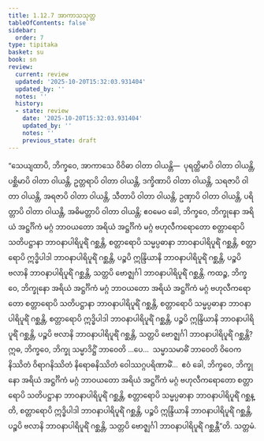 ```yaml
---
title: 1.12.7 အာကာသသုတ္တ
tableOfContents: false
sidebar:
  order: 7
type: tipitaka
basket: su
book: sn
review:
  current: review
  updated: '2025-10-20T15:32:03.931404'
  updated_by: ''
  notes: ''
  history:
  - state: review
    date: '2025-10-20T15:32:03.931404'
    updated_by: ''
    notes: ''
    previous_state: draft
---
```



<DynamicBreadcrumb />


<ReviewStatus review={frontmatter.review} showDetails={true} />

<HypothesisAnnotation frontmatter={frontmatter} />

<Division number="155" book="sn" e="ch" v="18" p="302">

<Paragraph number="288" book="sn">
“သေယျထာပိ, ဘိက္ခဝေ, အာကာသေ ဝိဝိဓာ ဝါတာ ဝါယန္တိ—  ပုရတ္ထိမာပိ ဝါတာ ဝါယန္တိ, ပစ္ဆိမာပိ ဝါတာ ဝါယန္တိ, ဥတ္တရာပိ ဝါတာ ဝါယန္တိ, ဒက္ခိဏာပိ ဝါတာ ဝါယန္တိ, သရဇာပိ ဝါတာ ဝါယန္တိ, အရဇာပိ ဝါတာ ဝါယန္တိ, သီတာပိ ဝါတာ ဝါယန္တိ, ဥဏှာပိ ဝါတာ ဝါယန္တိ, ပရိတ္တာပိ ဝါတာ ဝါယန္တိ, အဓိမတ္တာပိ ဝါတာ ဝါယန္တိ; ဧဝမေဝ ခေါ, ဘိက္ခဝေ, ဘိက္ခုနော အရိယံ အဋ္ဌင်္ဂိကံ မဂ္ဂံ ဘာဝယတော အရိယံ အဋ္ဌင်္ဂိကံ မဂ္ဂံ ဗဟုလီကရောတော စတ္တာရောပိ သတိပဋ္ဌာနာ ဘာဝနာပါရိပူရိံ ဂစ္ဆန္တိ, စတ္တာရောပိ သမ္မပ္ပဓာနာ ဘာဝနာပါရိပူရိံ ဂစ္ဆန္တိ, စတ္တာရောပိ ဣဒ္ဓိပါဒါ ဘာဝနာပါရိပူရိံ ဂစ္ဆန္တိ, ပဉ္စပိ ဣန္ဒြိယာနိ ဘာဝနာပါရိပူရိံ ဂစ္ဆန္တိ, ပဉ္စပိ ဗလာနိ ဘာဝနာပါရိပူရိံ ဂစ္ဆန္တိ, သတ္တပိ ဗောဇ္ဈင်္ဂါ ဘာဝနာပါရိပူရိံ ဂစ္ဆန္တိ. ကထဉ္စ, ဘိက္ခဝေ, ဘိက္ခုနော အရိယံ အဋ္ဌင်္ဂိကံ မဂ္ဂံ ဘာဝယတော အရိယံ အဋ္ဌင်္ဂိကံ မဂ္ဂံ ဗဟုလီကရောတော စတ္တာရောပိ သတိပဋ္ဌာနာ ဘာဝနာပါရိပူရိံ ဂစ္ဆန္တိ, စတ္တာရောပိ သမ္မပ္ပဓာနာ ဘာဝနာပါရိပူရိံ ဂစ္ဆန္တိ, စတ္တာရောပိ ဣဒ္ဓိပါဒါ ဘာဝနာပါရိပူရိံ ဂစ္ဆန္တိ, ပဉ္စပိ ဣန္ဒြိယာနိ ဘာဝနာပါရိပူရိံ ဂစ္ဆန္တိ, ပဉ္စပိ ဗလာနိ ဘာဝနာပါရိပူရိံ ဂစ္ဆန္တိ, သတ္တပိ ဗောဇ္ဈင်္ဂါ ဘာဝနာပါရိပူရိံ ဂစ္ဆန္တိ? ဣဓ, ဘိက္ခဝေ, ဘိက္ခု သမ္မာဒိဋ္ဌိံ ဘာဝေတိ …ပေ…  သမ္မာသမာဓိံ ဘာဝေတိ ဝိဝေကနိဿိတံ ဝိရာဂနိဿိတံ နိရောဓနိဿိတံ ဝေါဿဂ္ဂပရိဏာမိံ…  ဧဝံ ခေါ, ဘိက္ခဝေ, ဘိက္ခုနော အရိယံ အဋ္ဌင်္ဂိကံ မဂ္ဂံ ဘာဝယတော အရိယံ အဋ္ဌင်္ဂိကံ မဂ္ဂံ ဗဟုလီကရောတော စတ္တာရောပိ သတိပဋ္ဌာနာ ဘာဝနာပါရိပူရိံ ဂစ္ဆန္တိ, စတ္တာရောပိ သမ္မပ္ပဓာနာ ဘာဝနာပါရိပူရိံ ဂစ္ဆန္တိ, စတ္တာရောပိ ဣဒ္ဓိပါဒါ ဘာဝနာပါရိပူရိံ ဂစ္ဆန္တိ, ပဉ္စပိ ဣန္ဒြိယာနိ ဘာဝနာပါရိပူရိံ ဂစ္ဆန္တိ, ပဉ္စပိ ဗလာနိ ဘာဝနာပါရိပူရိံ ဂစ္ဆန္တိ, သတ္တပိ ဗောဇ္ဈင်္ဂါ ဘာဝနာပါရိပူရိံ ဂစ္ဆန္တီ”တိ.

</Paragraph>
</Division>

<Paragraph number="289" type="center" book="sn">
သတ္တမံ.
</Paragraph>